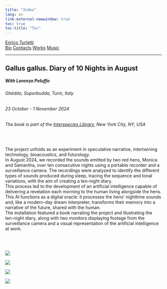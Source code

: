 ```yaml
---
title: "Index"
lang: en
link-external-newwindow: true
toc: true
toc-title: "Toc"
---
```

<div class="navbar">
  <div class="index-logo"><a href="index.html">Enrico Turletti</a></div>
  <div class="other-links">
  <a href="bio.html">Bio</a>
  <a href="contacts.html">Contacts</a>
  <a href="exhibitions.html">Works</a>
  <a href="music.html">Music</a>
  <hr>
  </div>
</div>
<div class="mobile-index">
  <h2>Gallus gallus. Diary of 10 Nights in August</h2>
  <h5>With Lorenzo Peluffo</h5>
  <h6>Ghëddo, Superbudda, Turin, Italy</h6>
  <h6>23 October - 1 November 2024</h6>
  <h6>The book is part of the <a href='https://interspecieslibrary.com/'>Interspecies Library</a>, New York City, NY, USA</h6>
<br>
<p>The project unfolds as an experiment in speculative narrative, intertwining technology, bioacoustics, and futurology.<br>
In August 2024, we recorded the sounds emitted by two red hens, Monica and Samantha, over ten consecutive nights using a portable recorder and a surveillance camera. The recordings were analyzed to identify the different types of sounds produced during sleep, tracing the sequence and tonal variations, with the aim of creating a ten-night diary.<br>
This process led to the development of an artificial intelligence capable of delivering a revelation each morning to the human living alongside the hens. This AI functions as a digital oracle: it processes the hens' nighttime sounds and, like a modern-day dream interpreter, transforms their memory into a narrative of the future, shared with the human.<br>
The installation featured a book narrating the project and illustrating the ten-night diary, along with two monitors displaying footage from the surveillance camera and a visual representation of the artificial intelligence at work.</p>
<br><br>
<div>
  <img src="images/gallus_gallus/gallus_0.webp" class="grid-gallery-image-pic"/>
</div>
<div>
  <img src="images/gallus_gallus/gallus_1.webp" class="grid-gallery-image-pic"/>
</div>
<div>
  <img src="images/gallus_gallus/gallus_2.webp" class="grid-gallery-image-pic"/>
</div>
<div>
  <img src="images/gallus_gallus/gallus_3.webp" class="grid-gallery-image-pic"/>
</div>
</div>